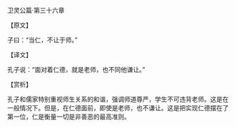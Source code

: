 

卫灵公篇·第三十六章

【原文】

子曰：“当仁，不让于师。”

【译文】

孔子说：“面对着仁德，就是老师，也不同他谦让。”

【赏析】

孔子和儒家特别重视师生关系的和谐，强调师道尊严，学生不可违背老师。这是在一般情况下。但是，在仁德面前，即使是老师，也不谦让。这是把实现仁德摆在了第一位，仁是衡量一切是非善恶的最高准则。

